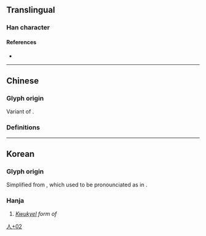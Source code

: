 {{character info}}
==Translingual==

===Han character===
{{Han char|rn=9|rad=人|as=02|sn=4|four=|canj=OY,XOY|ids=⿱𠆢⺀}}

====References====
* {{Han ref|kx=0092.051|dj=0195.081|hdz=10105.041|uh=4ED2|ud=20178}}

----

==Chinese==
===Glyph origin===
Variant of {{l|zh|仌|pos=ancient form of {{l|zh|冰}}}}.

===Definitions===
{{zh-see|冰|o}}

----

==Korean==

===Glyph origin===
Simplified from {{l|ko|舍|tr=sa}}, which used to be pronounciated as {{l|mko|샤|tr=sya}} in {{w|Middle Korean}}.

===Hanja===
{{ko-hanja/new|샤}}

#''[[kwukyel|Kwukyel]] form of'' {{l|ko|샤}}

[[Category:Korean-only CJKV Characters|人+02]]